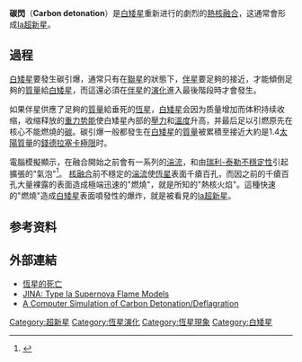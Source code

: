 '''碳閃'''（'''Carbon detonation'''）是[[白矮星|白矮星]]重新进行的劇烈的[[核融合|熱核融合]]，这通常會形成[[Ⅰa超新星|Ⅰa超新星]]。

== 過程 ==
[[白矮星|白矮星]]要發生碳引爆，通常只有在[[聯星|聯星]]的狀態下，[[伴星|伴星]]要足夠的接近，才能傾倒足夠的[[質量|質量]]給[[白矮星|白矮星]]，而這還必須在[[伴星|伴星]]的[[恆星演化|演化]]進入最後階段時才會發生。

如果伴星供應了足夠的[[質量|質量]]給垂死的[[恆星|恆星]]，[[白矮星|白矮星]]会因为质量增加而体积持续收缩，收缩释放的[[重力势能|重力势能]]使白矮星內部的[[壓力|壓力]]和[[溫度|溫度]]升高，并最后足以引燃原先在核心不能燃燒的[[碳|碳]]。碳引爆一般都發生在[[白矮星|白矮星]]的[[質量|質量]]被累積至接近大約是1.4[[太陽質量|太陽質量]]的[[錢德拉塞卡極限|錢德拉塞卡極限]]时。

電腦模擬顯示，在融合開始之前會有一系列的[[湍流|湍流]]，和由[[瑞利-泰勒不穩定性|瑞利-泰勒不穩定性]]引起擴張的"氣泡"<ref>{{Cite web |url=http://www.jinaweb.org/docs/nuggets/truran-3-1.pdf#search=%22type%20Ia%20supernova%20simulation%22 |title=Type Ia Supernova Flame Models |accessdate=2007-11-20 |archive-date=2016-03-04 |archive-url=https://web.archive.org/web/20160304095040/http://www.jinaweb.org/docs/nuggets/truran-3-1.pdf#search=%22type%20Ia%20supernova%20simulation%22 |dead-url=yes }}</ref>。 [[核融合|核融合]]前不穩定的[[湍流|湍流]]使[[恆星|恆星]]表面千瘡百孔，而因之前的千瘡百孔大量裸露的表面造成極端迅速的"燃燒"，就是所知的"熱核火焰"。這種快速的"燃燒"造成[[白矮星|白矮星]]表面噴發性的爆炸，就是被看見的[[Ⅰa超新星|Ⅰa超新星]]。

== 参考资料 ==
<references />

== 外部連結 ==
* [http://web.fg.tp.edu.tw/~earth/learn/tasastro/ch132.htm 恆星的死亡] {{Wayback|url=http://web.fg.tp.edu.tw/~earth/learn/tasastro/ch132.htm |date=20180225205738 }}
*[http://www.jinaweb.org/docs/nuggets/truran-3-1.pdf JINA: Type Ia Supernova Flame Models] {{Wayback|url=http://www.jinaweb.org/docs/nuggets/truran-3-1.pdf |date=20160304095040 }}
*[http://www.mpa-garching.mpg.de/mpa/research/current_research/hl2004-10/hl2004-10-en.html A Computer Simulation of Carbon Detonation/Deflagration] {{Wayback|url=http://www.mpa-garching.mpg.de/mpa/research/current_research/hl2004-10/hl2004-10-en.html |date=20071105184957 }}

{{白矮星}}
{{超新星}}

[[Category:超新星|Category:超新星]]
[[Category:恆星演化|Category:恆星演化]]
[[Category:恆星現象|Category:恆星現象]]
[[Category:白矮星|Category:白矮星]]